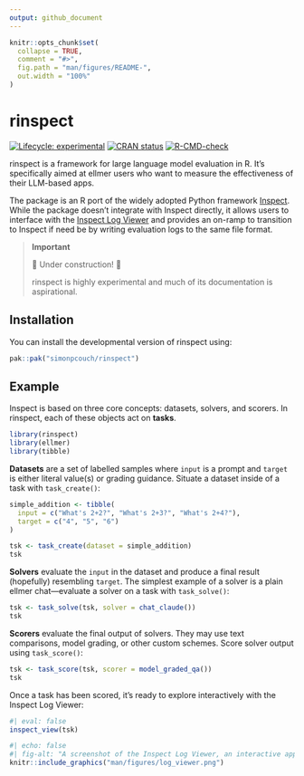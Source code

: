 ```yaml
---
output: github_document
---
```


<!-- README.md is generated from README.Rmd. Please edit that file -->

```r
knitr::opts_chunk$set(
  collapse = TRUE,
  comment = "#>",
  fig.path = "man/figures/README-",
  out.width = "100%"
)
```

# rinspect

<!-- badges: start -->
[![Lifecycle: experimental](https://img.shields.io/badge/lifecycle-experimental-orange.svg)](https://lifecycle.r-lib.org/articles/stages.html#experimental)
[![CRAN status](https://www.r-pkg.org/badges/version/rinspect)](https://CRAN.R-project.org/package=rinspect)
[![R-CMD-check](https://github.com/simonpcouch/rinspect/actions/workflows/R-CMD-check.yaml/badge.svg)](https://github.com/simonpcouch/rinspect/actions/workflows/R-CMD-check.yaml)
<!-- badges: end -->

rinspect is a framework for large language model evaluation in R. It's specifically aimed at ellmer users who want to measure the effectiveness of their LLM-based apps.

The package is an R port of the widely adopted Python framework [Inspect](https://inspect.ai-safety-institute.org.uk/). While the package doesn't integrate with Inspect directly, it allows users to interface with the [Inspect Log Viewer](https://inspect.ai-safety-institute.org.uk/log-viewer.html) and provides an on-ramp to transition to Inspect if need be by writing evaluation logs to the same file format.

> **Important**
> 
> 🚧 Under construction! 🚧
>
> rinspect is highly experimental and much of its documentation is aspirational.

## Installation

You can install the developmental version of rinspect using:

```r
pak::pak("simonpcouch/rinspect")
```

## Example

Inspect is based on three core concepts: datasets, solvers, and scorers. In rinspect, each of these objects act on **tasks**.

```r
library(rinspect)
library(ellmer)
library(tibble)
```

**Datasets** are a set of labelled samples where `input` is a prompt and `target` is either literal value(s) or grading guidance. Situate a dataset inside of a task with `task_create()`:

```r
simple_addition <- tibble(
  input = c("What's 2+2?", "What's 2+3?", "What's 2+4?"),
  target = c("4", "5", "6")
)

tsk <- task_create(dataset = simple_addition)
tsk
```

**Solvers** evaluate the `input` in the dataset and produce a final result (hopefully) resembling `target`. The simplest example of a solver is a plain ellmer chat---evaluate a solver on a task with `task_solve()`:

```r
tsk <- task_solve(tsk, solver = chat_claude())
tsk
```

**Scorers** evaluate the final output of solvers. They may use text comparisons, model grading, or other custom schemes. Score solver output using `task_score()`:

```r
tsk <- task_score(tsk, scorer = model_graded_qa())
tsk
```

Once a task has been scored, it's ready to explore interactively with the Inspect Log Viewer:

```r
#| eval: false
inspect_view(tsk)
```

```r
#| echo: false
#| fig-alt: "A screenshot of the Inspect Log Viewer, an interactive app displaying information on the 3 samples evaluated in this eval."
knitr::include_graphics("man/figures/log_viewer.png")
```
